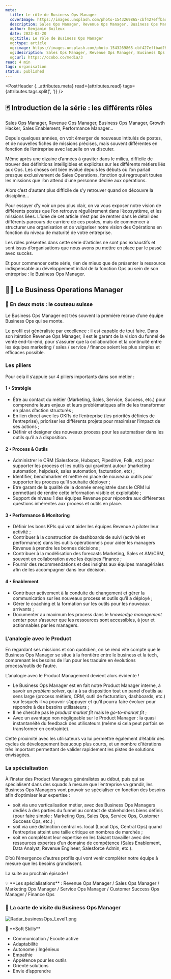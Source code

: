 ```yaml
---
meta:
  title: Le rôle de Business Ops Manager
  coverImage: https://images.unsplash.com/photo-1543269865-cbf427effbad?&w=1200
  description: Sales Ops Manager, Revenue Ops Manager, Business Ops Manager, Growth Hacker, Sales Enablement, Performance Manager… on voit émerger depuis quelques années de nouveaux intitulés de poste qui restent difficiles à appréhender même quand on gravite dans le milieu. Cette série d’articles a été pensée pour vous aider à y voir plus clair et mieux comprendre leurs rôles et missions. Aujourd’hui, on vous explique le rôle du Business Ops Manager.
  author: Benjamin Boileux
  date: 2023-02-20
  og:title: Le rôle de Business Ops Manager
  og:type: article
  og:image: https://images.unsplash.com/photo-1543269865-cbf427effbad?&w=800
  og:description: Sales Ops Manager, Revenue Ops Manager, Business Ops Manager, Growth Hacker, Sales Enablement, Performance Manager… on voit émerger depuis quelques années de nouveaux intitulés de poste qui restent difficiles à appréhender même quand on gravite dans le milieu. Cette série d’articles a été pensée pour vous aider à y voir plus clair et mieux comprendre leurs rôles et missions. Aujourd’hui, on vous explique le rôle du Business Ops Manager.
  og:url: https://ocobo.co/media/3
read: 4 min
tags: organisation
status: published
---
```



<PostHeader {...attributes.meta} read={attributes.read} tags={attributes.tags.split(', ')} />

## 🃏 Introduction de la série : les différents rôles

Sales Ops Manager, Revenue Ops Manager, Business Ops Manager, Growth Hacker, Sales Enablement, Performance Manager…

Depuis quelques années, on voit émerger de nouveaux intitulés de postes, et de nouvelles fiches de missions précises, mais souvent différentes en fonction de l’entreprise avec laquelle on va discuter.

Même après une dizaine d’années à graviter dans le milieu, difficile de trouver des définitions intelligibles et explicites sur les différents métiers liés aux Ops. Les choses ont bien évolué depuis les débuts où l’on parlait presque exclusivement de Sales Operations, fonction qui regroupait toutes les missions que l’on attend d’une personne dédiée aux opérations.

Alors c’est d’autant plus difficile de s’y retrouver quand on découvre la discipline…

Pour essayer d’y voir un peu plus clair, on va vous exposer notre vision de différents postes que l’on retrouve régulièrement dans l’écosystème, et les missions liées. L’idée de cet article n’est pas de rentrer dans le détail des différents parcours de carrière de ces postes, mais de commencer à structurer une organisation et de vulgariser notre vision des Opérations en fonction du niveau de maturité de votre entreprise.

Les rôles présentés dans cette série d’articles ne sont pas exhaustifs et sont issus d’organisations que nous avons pu mettre en place par le passé avec succès.

Et pour commencer cette série, rien de mieux que de présenter la ressource indispensable au développement initial de la fonction Ops au sein de son entreprise : le Business Ops Manager.

## 🧑‍🔧 Le Business Operations Manager

### 🔖 En deux mots : **le couteau suisse**

Le Business Ops Manager est très souvent la première recrue d’une équipe Business Ops qui se monte.

Le profil est généraliste par excellence : il est capable de tout faire. Dans son itération Revenue Ops Manager, il est le garant de la vision du funnel de vente end-to-end, pour s’assurer que la collaboration et la continuité entre les équipes marketing / sales / service / finance soient les plus simples et efficaces possible.

### Les piliers

Pour cela il s’appuie sur 4 piliers importants dans son métier :

#### 1 • Stratégie

- Être au contact du métier (Marketing, Sales, Service, Success, etc.) pour comprendre leurs enjeux et leurs problématiques afin de les transformer en plans d’action structurés ;
- En lien direct avec les OKRs de l’entreprise (les priorités définies de l’entreprise), prioriser les différents projets pour maximiser l’impact de ses actions ;
- Définir et designer des nouveaux process pour les automatiser dans les outils qu’il a à disposition.

#### 2 • Process & Outils

- Administrer le CRM (Salesforce, Hubspot, Pipedrive, Folk, etc) pour supporter les process et les outils qui gravitent autour (marketing automation, helpdesk, sales automation, facturation, etc) ;
- Identifier, benchmarker et mettre en place de nouveaux outils pour supporter les process qu’il souhaite déployer ;
- Etre garant de la qualité de la donnée enregistrée dans le CRM lui permettant de rendre cette information visible et exploitable ;
- Support de niveau 1 des équipes Revenue pour répondre aux différentes questions inhérentes aux process et outils en place.

#### 3 • Performance & Monitoring

- Définir les bons KPIs qui vont aider les équipes Revenue à piloter leur activité ;
- Contribuer à la construction de dashboards de suivi (activité et performance) dans les outils opérationnels pour aider les managers Revenue à prendre les bonnes décisions ;
- Contribuer à la modélisation des forecasts Marketing, Sales et AM/CSM, souvent en collaboration avec les équipes Finance ;
- Fournir des recommendations et des insights aux équipes managériales afin de les accompagner dans leur décision.

#### 4 • Enablement

- Contribuer activement à la conduite du changement et gérer la communication sur les nouveaux process et outils qu’il a déployé ;
- Gérer le coaching et la formation sur les outils pour les nouveaux arrivants ;
- Documenter au maximum les process dans le _knowledge management center_ pour s’assurer que les ressources sont accessibles, à jour et actionnables par les managers.

### L’analogie avec le Product

En regardant ses missions et son quotidien, on se rend vite compte que le Business Ops Manager se situe à la frontière entre le business et la tech, comprenant les besoins de l’un pour les traduire en évolutions process/outils de l’autre.

L’analogie avec le Product Management devient alors évidente !

- Le Business Ops Manager est en fait notre Product Manager interne, à savoir un _problem solver_, qui a à sa disposition tout un panel d’outils au sens large (process métiers, CRM, outil de facturation, dashboards, etc.) sur lesquels il va pouvoir s’appuyer et qu’il pourra faire évoluer pour répondre à des besoins utilisateurs ;
- Il ne cherche pas le _product market fit_ mais le _go-to-market fit_ ;
- Avec un avantage non négligeable sur le Product Manager : la quasi instantanéité du feedback des utilisateurs (même si cela peut parfois se transformer en contrainte).

Cette proximité avec les utilisateurs va lui permettre également d’établir des cycles de développement beaucoup plus courts, et un nombre d’itérations très important permettant de valider rapidement les pistes de solutions envisagées.

### La spécialisation

À l’instar des Product Managers généralistes au début, puis qui se spécialisent dans des squads à mesure que l’entreprise va grandir, les Business Ops Managers vont pouvoir se spécialiser en fonction des besoins afin d’optimiser leur expertise :

- soit via une verticalisation métier, avec des Business Ops Managers dédiés à des parties du funnel au contact de stakeholders biens définis (pour faire simple : Marketing Ops, Sales Ops, Service Ops, Customer Success Ops, etc.) ;
- soit via une distinction central vs. local (Local Ops, Central Ops) quand l’entreprise atteint une taille critique en nombres de marchés ;
- soit en complétant leur expertise en les faisant travailler avec des ressources expertes d’un domaine de compétence (Sales Enablement, Data Analyst, Revenue Engineer, Salesforce Admin, etc.).

D’où l’émergence d’autres profils qui vont venir compléter notre équipe à mesure que les besoins grandissent.

La suite au prochain épisode !

<Callout>
💡 **Les spécialisations** : Revenue Ops Manager / Sales Ops Manager / Marketing Ops Manager / Service Ops Manager / Customer Success Ops Manager / Finance Ops

</Callout>

### 🎫 La carte de visite du Business Ops Manager

![Radar_businessOps_Level1.png](/posts/3/1.png)

<Callout>
🤹 **Soft Skills**

- Communication / Ecoute active
- Adaptabilité
- Autonome / Ingénieux
- Empathie
- Appétence pour les outils
- Orienté solutions
- Envie d’apprendre

</Callout>
